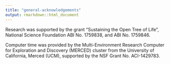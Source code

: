 ```yaml
---
title: "general-acknowledgements"
output: rmarkdown::html_document
---
```



Research was supported by the grant "Sustaining the Open Tree of Life", National Science Foundation ABI No. 1759838, and ABI No. 1759846.

Computer time was provided by the Multi-Environment Research Computer for Exploration and Discovery (MERCED) cluster from the University of California, Merced (UCM), supported by the NSF Grant No. ACI-1429783.
